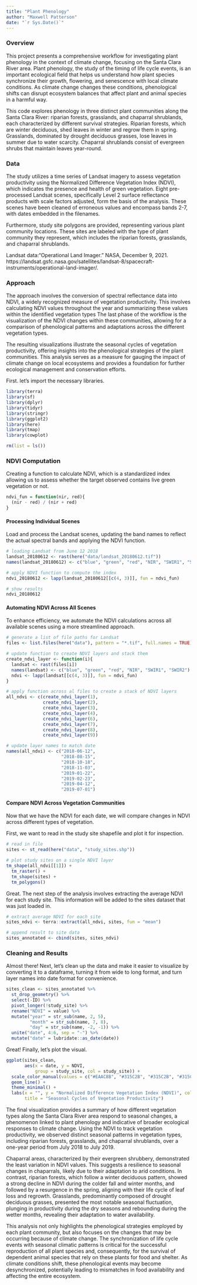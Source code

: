 ```yaml
---
title: "Plant Phenology"
author: "Maxwell Patterson"
date: "`r Sys.Date()`"
---
```


### Overview

This project presents a comprehensive workflow for investigating plant phenology in the context of climate change, focusing on the Santa Clara River area. Plant phenology, the study of the timing of life cycle events, is an important ecological field that helps us understand how plant species synchronize their growth, flowering, and senescence with local climate conditions. As climate change changes these conditions, phenological shifts can disrupt ecosystem balances that affect plant and animal species in a harmful way.

This code explores phenology in three distinct plant communities along the Santa Clara River: riparian forests, grasslands, and chaparral shrublands, each characterized by different survival strategies. Riparian forests, which are winter deciduous, shed leaves in winter and regrow them in spring. Grasslands, dominated by drought deciduous grasses, lose leaves in summer due to water scarcity. Chaparral shrublands consist of evergreen shrubs that maintain leaves year-round.

### Data

The study utilizes a time series of Landsat imagery to assess vegetation productivity using the Normalized Difference Vegetation Index (NDVI), which indicates the presence and health of green vegetation. Eight pre-processed Landsat scenes, specifically Level 2 surface reflectance products with scale factors adjusted, form the basis of the analysis. These scenes have been cleaned of erroneous values and encompass bands 2-7, with dates embedded in the filenames.

Furthermore, study site polygons are provided, representing various plant community locations. These sites are labeled with the type of plant community they represent, which includes the riparian forests, grasslands, and chaparral shrublands.

Landsat data:“Operational Land Imager.” NASA, December 9, 2021. https://landsat.gsfc.nasa.gov/satellites/landsat-8/spacecraft-instruments/operational-land-imager/. 


### Approach

The approach involves the conversion of spectral reflectance data into NDVI, a widely recognized measure of vegetation productivity. This involves calculating NDVI values throughout the year and summarizing these values within the identified vegetation types The last phase of the workflow is the visualization of the NDVI changes within these communities, allowing for a comparison of phenological patterns and adaptations across the different vegetation types.

The resulting visualizations illustrate the seasonal cycles of vegetation productivity, offering insights into the phenological strategies of the plant communities. This analysis serves as a measure for gauging the impact of climate change on local ecosystems and provides a foundation for further ecological management and conservation efforts.

First. let's import the necessary libraries.

```r
library(terra)
library(sf)
library(dplyr)
library(tidyr)
library(stringr)
library(ggplot2)
library(here)
library(tmap)
library(cowplot)

rm(list = ls())
```


### NDVI Computation

Creating a function to calculate NDVI, which is a standardized index allowing us to assess whether the target observed contains live green vegetation or not.

```r
ndvi_fun = function(nir, red){
  (nir - red) / (nir + red)
}
```


#### Processing Individual Scenes

Load and process the Landsat scenes, updating the band names to reflect the actual spectral bands and applying the NDVI function.

```r
# loading Landsat from June 12 2018
landsat_20180612 <- rast(here("data/landsat_20180612.tif"))
names(landsat_20180612) <- c("blue", "green", "red", "NIR", "SWIR1", "SWIR2")

# apply NDVI function to compute the index 
ndvi_20180612 <- lapp(landsat_20180612[[c(4, 3)]], fun = ndvi_fun)

# show results
ndvi_20180612

```


#### Automating NDVI Across All Scenes

To enhance efficiency, we automate the NDVI calculations across all available scenes using a more streamlined approach.

```r
# generate a list of file paths for Landsat
files <- list.files(here("data"), pattern = "*.tif", full.names = TRUE)

# update function to create NDVI layers and stack them
create_ndvi_layer <- function(i){
  landsat <- rast(files[i])
  names(landsat) <- c("blue", "green", "red", "NIR", "SWIR1", "SWIR2")
  ndvi <- lapp(landsat[[c(4, 3)]], fun = ndvi_fun)
}

# apply function across al files to create a stack of NDVI layers
all_ndvi <- c(create_ndvi_layer(1),
              create_ndvi_layer(2),
              create_ndvi_layer(3),
              create_ndvi_layer(4),
              create_ndvi_layer(6),
              create_ndvi_layer(7),
              create_ndvi_layer(8),
              create_ndvi_layer(9))

# update layer names to match date
names(all_ndvi) <- c("2018-06-12",
                     "2018-08-15",
                     "2018-10-18",
                     "2018-11-03",
                     "2019-01-22",
                     "2019-02-23",
                     "2019-04-12",
                     "2019-07-01")

```


#### Compare NDVI Across Vegetation Communities

Now that we have the NDVI for each date, we will compare changes in NDVI across different types of vegetation.

First, we want to read in the study site shapefile and plot it for inspection.

```r
# read in file
sites <- st_read(here("data", "study_sites.shp"))

# plot study sites on a single NDVI layer
tm_shape(all_ndvi[[1]]) +
  tm_raster() +
  tm_shape(sites) +
  tm_polygons()
```

Great. The next step of the analysis involves extracting the average NDVI for each study site. This information will be added to the sites dataset that was just loaded in.

```r
# extract average NDVI for each site
sites_ndvi <- terra::extract(all_ndvi, sites, fun = "mean")

# append result to site data
sites_annotated <- cbind(sites, sites_ndvi)
```


### Cleaning and Results

Almost there! Next, let's clean up the data and make it easier to visualize by converting it to a dataframe, turning it from wide to long format, and turn layer names into date format for convenience.

```r
sites_clean <- sites_annotated %>%
  st_drop_geometry() %>%
  select(-ID) %>%
  pivot_longer(!study_site) %>%
  rename("NDVI" = value) %>%
  mutate("year" = str_sub(name, 2, 5),
         "month" = str_sub(name, 7, 8),
         "day" = str_sub(name, -2, -1)) %>%
  unite("date", 4:6, sep = "-") %>%
  mutate("date" = lubridate::as_date(date))
```

Great! Finally, let's plot the visual.

```r
ggplot(sites_clean,
       aes(x = date, y = NDVI,
           group = study_site, col = study_site)) +
  scale_color_manual(values = c("#EAAC8B", "#315C2B", "#315C2B", "#315C2B","#9EA93F")) +
  geom_line() +
  theme_minimal() +
  labs(x = "", y = "Normalized Difference Vegetation Index (NDVI)", col = "Vegetation type",
       title = "Seasonal Cycles of Vegetation Productivity")
```


The final visualization provides a summary of how different vegetation types along the Santa Clara River area respond to seasonal changes, a phenomenon linked to plant phenology and indicative of broader ecological responses to climate change. Using the NDVI to track vegetation productivity, we observed distinct seasonal patterns in vegetation types, including riparian forests, grasslands, and chaparral shrublands, over a one-year period from July 2018 to July 2019.

Chaparral areas, characterized by their evergreen shrubbery, demonstrated the least variation in NDVI values. This suggests a resilience to seasonal changes in chaparrals, likely due to their adaptation to arid conditions. In contrast, riparian forests, which follow a winter deciduous pattern, showed a strong decline in NDVI during the colder fall and winter months, and followed by a resurgence in the spring, aligning with their life cycle of leaf loss and regrowth. Grasslands, predominantly composed of drought deciduous grasses, presented the most notable seasonal fluctuation, plunging in productivity during the dry seasons and rebounding during the wetter months, revealing their adaptation to water availability.

This analysis not only highlights the phenological strategies employed by each plant community, but also focuses on the changes that may be occurring because of climate change. The synchronization of life cycle events with seasonal climatic patterns is critical for the successful reproduction of all plant species and, consequently, for the survival of dependent animal species that rely on these plants for food and shelter. As climate conditions shift, these phenological events may become desynchronized, potentially leading to mismatches in food availability and affecting the entire ecosystem.




